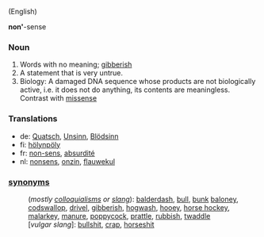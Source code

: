 (English)

<b>non'</b>-sense

===Noun===
# Words with no meaning; [[gibberish]]
# A statement that is very untrue.
# Biology: A damaged DNA sequence whose products are not biologically active, i.e. it does not do anything, its contents are meaningless.  Contrast with [[missense]]

===Translations===
*de: [[Quatsch]], [[Unsinn]], [[Blödsinn]]
*fi: [[hölynpöly]]
*fr: [[non-sens]], [[absurdité]]
*nl: [[nonsens]], [[onzin]], [[flauwekul]]

===[[synonym]]s===

:(''mostly [[colloquial]]isms or [[slang]]''): [[balderdash]],  [[bull]], [[bunk]]  [[baloney]], [[codswallop]], [[drivel]], [[gibberish]], [[hogwash]], [[hooey]],  [[horse hockey]], [[malarkey]], [[manure]], [[poppycock]], [[prattle]], [[rubbish]], [[twaddle]]
:[''vulgar slang'']: [[bullshit]], [[crap]], [[horseshit]]